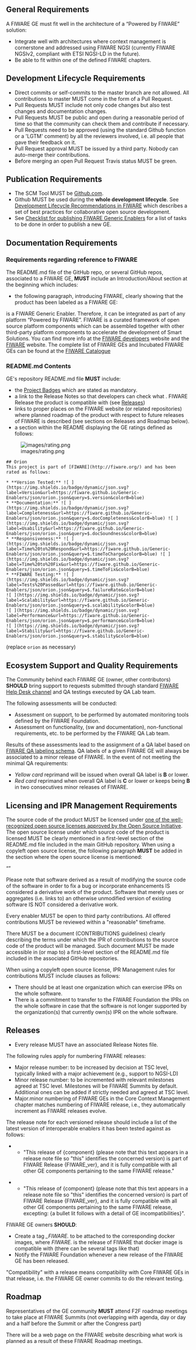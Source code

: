 == General Requirements ==

A FIWARE GE must fit well in the architecture of a “Powered by FIWARE” solution:

* Integrate well with architectures where context management is cornerstone and addressed using FIWARE NGSI (currently FIWARE NGSIv2, compliant with ETSI NGSI-LD in the future).
* Be able to fit within one of the defined FIWARE chapters.

== Development Lifecycle Requirements ==

* Direct commits or self-commits to the master branch are not allowed. All contributions to master MUST come in the form of a Pull Request.
* Pull Requests MUST include not only code changes but also test changes and documentation changes.
* Pull Requests MUST be public and open during a reasonable period of time so that the community can check them and contribute if necessary.
* Pull Requests need to be approved (using the standard Github function or a 'LGTM' comment) by all the reviewers involved, i.e. all people that gave their feedback on it.
* Pull Request approval MUST be issued by a third party. Nobody can auto-merge their contributions.
* Before merging an open Pull Request Travis status MUST be green. 

== Publication Requirements ==

* The SCM Tool MUST be [https://github.com Github.com]. 
* Github MUST be used during the <b>whole development lifecycle</b>. See [[development.mediawiki#Development_Lifecycle|Development Lifecycle Recommendations in FIWARE]] which describes a set of best practices for collaborative open source development.
* See [[GE_Checklist.mediawiki|Checklist for publishing FIWARE Generic Enablers]] for a list of tasks to be done in order to publish a new GE.

== Documentation Requirements ==

=== Requirements regarding reference to FIWARE ===

The README.md file of the GitHub repo, or several GitHub repos, associated to a FIWARE GE, '''MUST''' include an Introduction/About section at the beginning which includes:

* the following paragraph, introducing FIWARE, clearly showing that the product has been labeled as a FIWARE GE: 
::
<name of the product> is a FIWARE Generic Enabler. Therefore, it  can be integrated as part of any platform “Powered by FIWARE”. FIWARE is a curated framework of open source platform components which can be assembled together with other third-party platform components to accelerate the development of Smart Solutions. You can find more info at the [https://developers.fiware.org FIWARE developers] website and the [https://fiware.org FIWARE] website.
The complete list of FIWARE GEs and Incubated FIWARE GEs can be found at the [https://catalogue.fiware.org FIWARE Catalogue]
::

=== README.md Contents ===

GE's repository README.md file '''MUST''' include:

* the [[project_badges.mediawiki|Project Badges]] which are stated as mandatory.
* a link to the Release Notes so that developers can check what <major>.<minor> FIWARE Release the product is compatible with (see [[#Releases|Releases]])
* links to proper places on the FIWARE website (or related repositories) where planned roadmap of the product with respect to future releases of FIWARE is described (see sections on Releases and Roadmap below).
* a section within the README displaying the GE ratings defined as follows:
[[File:images/rating.png]]

<pre>
## Orion
This project is part of [FIWARE](http://fiware.org/) and has been rated as follows:

* **Version Tested:** ![ ](https://img.shields.io/badge/dynamic/json.svg?label=Version&url=https://fiware.github.io/Generic-Enablers/json/orion.json&query=$.version&colorB=blue)
* **Documentation:** ![ ](https://img.shields.io/badge/dynamic/json.svg?label=Completeness&url=https://fiware.github.io/Generic-Enablers/json/orion.json&query=$.docCompleteness&colorB=blue) ![ ](https://img.shields.io/badge/dynamic/json.svg?label=Usability&url=https://fiware.github.io/Generic-Enablers/json/orion.json&query=$.docSoundness&colorB=blue)
* **Responsiveness:** ![ ](https://img.shields.io/badge/dynamic/json.svg?label=Time%20to%20Respond&url=https://fiware.github.io/Generic-Enablers/json/orion.json&query=$.timeToCharge&colorB=blue) ![ ](https://img.shields.io/badge/dynamic/json.svg?label=Time%20to%20Fix&url=https://fiware.github.io/Generic-Enablers/json/orion.json&query=$.timeToFix&colorB=blue)
* **FIWARE Testing:** ![ ](https://img.shields.io/badge/dynamic/json.svg?label=Tests%20Passed&url=https://fiware.github.io/Generic-Enablers/json/orion.json&query=$.failureRate&colorB=blue)
![ ](https://img.shields.io/badge/dynamic/json.svg?label=Scalability&url=https://fiware.github.io/Generic-Enablers/json/orion.json&query=$.scalability&colorB=blue)
![ ](https://img.shields.io/badge/dynamic/json.svg?label=Performance&url=https://fiware.github.io/Generic-Enablers/json/orion.json&query=$.performance&colorB=blue)
![ ](https://img.shields.io/badge/dynamic/json.svg?label=Stability&url=https://fiware.github.io/Generic-Enablers/json/orion.json&query=$.stability&colorB=blue)
</pre>

(replace <code>orion</code> as necessary)

== Ecosystem Support and Quality Requirements ==

The Community behind each FIWARE GE (owner, other contributors) '''SHOULD''' bring support to requests submitted through
standard [mailto:fiware-help@lists.fiware.org FIWARE Help Desk channel] and QA testings executed by QA Lab team.

The following assessments will be conducted:

* Assessment on support, to be performed by automated monitoring tools defined by the FIWARE Foundation.
* Assessment on functionality, (sw and documentation), non-functional requirements, etc. to be performed by the FIWARE QA Lab team.

Results of these assessments lead to the assignment of a QA label based on [https://www.fiware.org/wp-content/uploads/2016/10/QA_public_document.pdf FIWARE QA labeling schema]. QA labels of a given FIWARE GE will always be associated to a minor release of FIWARE. In the event of not meeting the minimal QA requirements:

* ''Yellow card'' reprimand will be issued when overall QA label is '''B''' or lower.
* ''Red card'' reprimand when overall QA label is '''C''' or lower or keeps being '''B''' in two consecutives minor releases of FIWARE.

== Licensing and IPR Management Requirements ==

The source code of the product MUST be licensed under [https://opensource.org/licenses/alphabetical one of the well-recognized open source licenses approved by the Open Source Initiative].
The open source license under which source code of the product is licensed MUST be clearly mentioned in a first-level section of the README.md file included in the main GitHub repository. When using a copyleft open source license, the following paragraph '''MUST''' be added in the section where the open source license is mentioned:

<q>
::
Please note that software derived as a result of modifying the source code of the <name-of-product>
software in order to fix a bug or incorporate enhancements IS considered a derivative work of the product.
Software that merely uses or aggregates (i.e. links to) an otherwise unmodified version of existing software IS NOT considered a derivative work.
::
</q>

Every enabler MUST be open to third party contributions. All offered contributions MUST be reviewed within a "reasonable" timeframe.

There MUST be a document (CONTRIBUTIONS guidelines) clearly describing the terms under which the IPR of contributions to the source code of the product will be managed. Such document MUST be made accessible in (or map to) a first-level section of the README.md file included in the associated GitHub repositories.

When using a copyleft open source license, IPR Management rules for contributions MUST include clauses as follows:

* There should be at least one organization which can exercise IPRs on the whole software.
* There is a commitment to transfer to the FIWARE Foundation the IPRs on the whole software in case that the software is not longer supported by the organization(s) that currently own(s) IPR on the whole software.

== Releases ==

* Every release MUST have an associated Release Notes file. 

The following rules apply for numbering FIWARE releases:

* Major release number: to be increased by decision at TSC level, typically linked with a major achievement (e.g., support to NGSI-LD)
* Minor release number: to be incremented with relevant milestones agreed at TSC level. Milestones will be FIWARE Summits by default. Additional ones can be added if strictly needed and agreed at TSC level.
* Major.minor numbering of FIWARE GEs in the Core Context Management chapter matches numbering of FIWARE release, i.e., they automatically increment as FIWARE releases evolve.

The release note for each versioned release should include a list of the latest version of interoperable enablers it has been tested against as follows: 

** "This release of {component} (please note that this text appears in a release note file so "this" identifies the concerned version) is part of FIWARE Release {FIWARE_ver}, and it is fully compatible with all other GE components pertaining to the same FIWARE release."

** "This release of {component} (please note that this text appears in a release note file so "this" identifies the concerned version) is part of FIWARE Release {FIWARE_ver}, and it is fully compatible with all other GE components pertaining to the same FIWARE release, excepting: {a bullet lit follows with a detail of GE incompatibilities}".

FIWARE GE owners '''SHOULD''':

* Create a tag ''<product release number>_FIWARE<major>.<minor>'' to be attached to the corresponding docker images, where ''FIWARE<major>.<minor>'' is the release of FIWARE that docker image is compatible with (there can be several tags like that)
* Notify the FIWARE Foundation whenever a new release of the FIWARE GE has been released.

"Compatibility" with a release means compatibility with Core FIWARE GEs in that release, i.e. the FIWARE GE owner commits to do the relevant testing.

== Roadmap ==

Representatives of the GE community '''MUST''' attend F2F roadmap meetings to take place at FIWARE Summits
(not overlapping with agenda, day or day and a half before the Summit or after the Congress part)

There will be a web page on the FIWARE website describing what work is planned as a result of these FIWARE Roadmap meetings.
